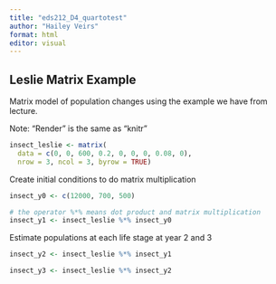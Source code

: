 ```yaml
---
title: "eds212_D4_quartotest"
author: "Hailey Veirs"
format: html
editor: visual
---
```


## Leslie Matrix Example

Matrix model of population changes using the example we have from lecture.

Note: "Render" is the same as "knitr" 

```r
insect_leslie <- matrix(
  data = c(0, 0, 600, 0.2, 0, 0, 0, 0.08, 0), 
  nrow = 3, ncol = 3, byrow = TRUE)

```

Create initial conditions to do matrix multiplication
```r
insect_y0 <- c(12000, 700, 500)

# the operator %*% means dot product and matrix multiplication
insect_y1 <- insect_leslie %*% insect_y0

```

Estimate populations at each life stage at year 2 and 3

```r
insect_y2 <- insect_leslie %*% insect_y1

insect_y3 <- insect_leslie %*% insect_y2
```

